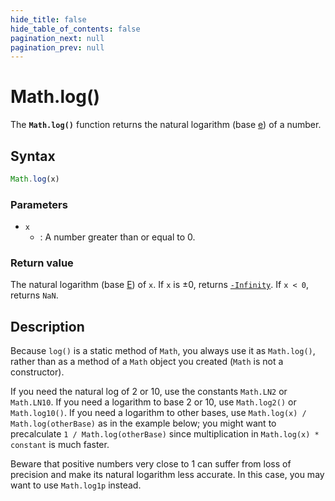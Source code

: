 ```yaml
---
hide_title: false
hide_table_of_contents: false
pagination_next: null
pagination_prev: null
---
```

# Math.log()

The **`Math.log()`** function returns the natural logarithm (base [e](./E.mdx)) of a number.

## Syntax

```js
Math.log(x)
```

### Parameters

- `x`
  - : A number greater than or equal to 0.

### Return value

The natural logarithm (base [E](./E.mdx)) of `x`. If `x` is ±0, returns [`-Infinity`](../Number/NEGATIVE_INFINITY.mdx). If `x < 0`, returns `NaN`.

## Description

Because `log()` is a static method of `Math`, you always use it as `Math.log()`, rather than as a method of a `Math` object you created (`Math` is not a constructor).

If you need the natural log of 2 or 10, use the constants `Math.LN2` or `Math.LN10`. If you need a logarithm to base 2 or 10, use `Math.log2()` or `Math.log10()`. If you need a logarithm to other bases, use `Math.log(x) / Math.log(otherBase)` as in the example below; you might want to precalculate `1 / Math.log(otherBase)` since multiplication in `Math.log(x) * constant` is much faster.

Beware that positive numbers very close to 1 can suffer from loss of precision and make its natural logarithm less accurate. In this case, you may want to use `Math.log1p` instead.

